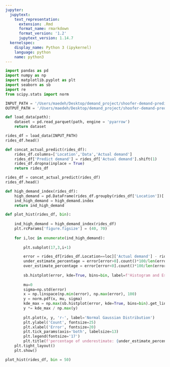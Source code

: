 ```yaml
---
jupyter:
  jupytext:
    text_representation:
      extension: .Rmd
      format_name: rmarkdown
      format_version: '1.2'
      jupytext_version: 1.14.7
  kernelspec:
    display_name: Python 3 (ipykernel)
    language: python
    name: python3
---
```


```python
import pandas as pd
import numpy as np
import matplotlib.pyplot as plt
import seaborn as sb
import re
from scipy.stats import norm
```

```python
INPUT_PATH = '/Users/maedeh/Desktop/demand_project/shoofer-demand-prediction/data/labels.parquet'
OUTPUT_PATH = '/Users/maedeh/Desktop/demand_project/shoofer-demand-prediction/data/arima_predict.parquet'
```

```python
def load_data(path):
    dataset = pd.read_parquet(path, engine = 'pyarrow')
    return dataset
```

```python
rides_df = load_data(INPUT_PATH)
rides_df.head()
```

```python
def concat_actual_predict(rides_df):
    rides_df.columns=['Location','Data','Actual demand']
    rides_df['Predict demand'] = rides_df['Actual demand'].shift(1)
    rides_df.dropna(inplace = True)
    return rides_df
```

```python
rides_df = concat_actual_predict(rides_df)
rides_df.head()
```

```python
def high_demand_index(rides_df):
    high_demand = pd.DataFrame(rides_df.groupby(rides_df['Location'])['Actual demand'].sum().sort_values(ascending=False)[:49])
    ind_high_demand = high_demand.index
    return ind_high_demand
```

```python
def plot_hist(rides_df, bin):
    
    ind_high_demand = high_demand_index(rides_df)
    plt.rcParams['figure.figsize'] = (40, 70)
    
    for i,loc in enumerate(ind_high_demand):
        
        plt.subplot(17,3,i+1)

        error = rides_df[rides_df.Location==loc]['Actual demand'] - rides_df[rides_df.Location==loc]['Predict demand']
        under_estimate_percentage = error[error>0].count()*100/len(error)
        over_estimate_percentage = error[error<0].count()*100/len(error) 
        
        sb.histplot(error, kde=True, bins=bin, label=f'Histogram and Estimated density of Error for Location{loc}', color='green')
    
        mu=0
        sigma=np.std(error)    
        x = np.linspace(np.min(error), np.max(error), 100)
        y = norm.pdf(x, mu, sigma)
        kde_max = np.max(sb.histplot(error, kde=True, bins=bin).get_lines()[0].get_data()[1])
        y *= kde_max / np.max(y)
        
        plt.plot(x, y, 'r-', label='Normal Gaussian Distribution')
        plt.ylabel('Count', fontsize=25)
        plt.xlabel('Error', fontsize=20)
        plt.tick_params(axis='both', labelsize=13)
        plt.legend(fontsize='17')
        plt.title(f'percentage of underestimate: {under_estimate_percentage:.1f}\npercentage of overestimate: {over_estimate_percentage:.1f}', fontsize=25)
    plt.tight_layout()
    plt.show()
```

```python
plot_hist(rides_df, bin = 50)
```
